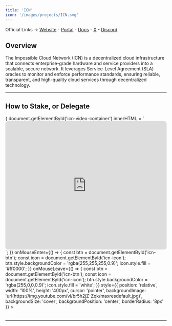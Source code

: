 ```yaml
---
title: 'ICN'
icon: '/images/projects/ICN.svg'
---
```


Official Links → [Website](https://www.icn.global/) - [Portal](https://console.icn.global/) - [Docs](https://docs.icn.global/) - [X](https://x.com/ICN_Protocol) - [Discord](https://discord.com/invite/icn-protocol)

## Overview

The Impossible Cloud Network (ICN) is a decentralized cloud infrastructure that connects enterprise-grade hardware and service providers into a scalable, secure network. It leverages Service-Level Agreement (SLA) oracles to monitor and enforce performance standards, ensuring reliable, transparent, and high-quality cloud services through decentralized technology.

---
## How to Stake, or Delegate
<Frame caption="">
  <div id="icn-video-container" style={{position: 'relative', width: '100%', height: '400px'}}>
    <div 
      onClick={() => {
        document.getElementById('icn-video-container').innerHTML = `
          <iframe width="100%" height="400" src="https://www.youtube.com/embed/br5h2jZ-Zqk?autoplay=1&mute=1&rel=0" 
                  frameBorder="0" allowFullScreen allow="autoplay; encrypted-media" style="border-radius: 8px;"></iframe>
        `;
      }}
      onMouseEnter={() => {
        const btn = document.getElementById('icn-btn');
        const icon = document.getElementById('icn-icon');
        btn.style.backgroundColor = 'rgba(255,255,255,0.9)';
        icon.style.fill = '#ff0000';
      }}
      onMouseLeave={() => {
        const btn = document.getElementById('icn-btn');
        const icon = document.getElementById('icn-icon');
        btn.style.backgroundColor = 'rgba(255,0,0,0.9)';
        icon.style.fill = 'white';
      }}
      style={{
        position: 'relative', width: '100%', height: '400px', cursor: 'pointer',
        backgroundImage: 'url(https://img.youtube.com/vi/br5h2jZ-Zqk/maxresdefault.jpg)',
        backgroundSize: 'cover', backgroundPosition: 'center', borderRadius: '8px'
      }}
    >
      <div id="icn-btn" style={{
        position: 'absolute', bottom: '16px', right: '16px', width: '50px', height: '50px',
        backgroundColor: 'rgba(255,0,0,0.9)', borderRadius: '50%', display: 'flex',
        alignItems: 'center', justifyContent: 'center', transition: 'all 0.2s ease', pointerEvents: 'none'
      }}>
        <svg id="icn-icon" width="20" height="20" viewBox="0 0 24 24" fill="white">
          <path d="M8 5v14l11-7z"/>
        </svg>
      </div>
    </div>
  </div>
</Frame>

--- 